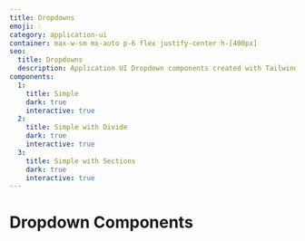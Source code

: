 ```yaml
---
title: Dropdowns
emoji: 💧
category: application-ui
container: max-w-sm mx-auto p-6 flex justify-center h-[400px]
seo:
  title: Dropdowns
  description: Application UI Dropdown components created with Tailwind CSS
components:
  1:
    title: Simple
    dark: true
    interactive: true
  2:
    title: Simple with Divide
    dark: true
    interactive: true
  3:
    title: Simple with Sections
    dark: true
    interactive: true
---
```


# Dropdown Components

<CollectionList
  componentsData={componentsData}
  componentContainer={componentContainer}
/>
